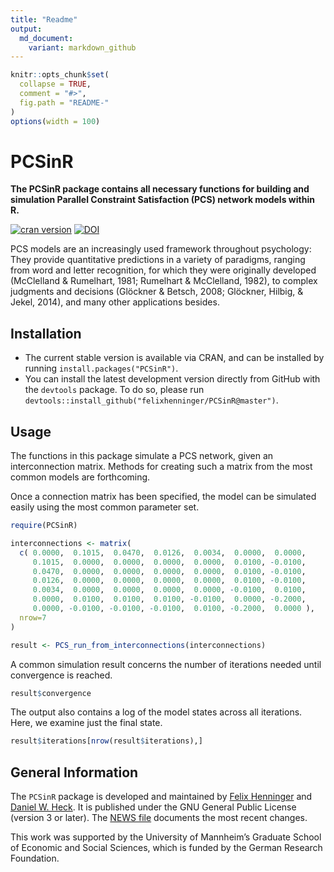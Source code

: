 ```yaml
---
title: "Readme"
output:
  md_document:
    variant: markdown_github
---
```


<!-- README.md is generated from README.Rmd. Please edit that file -->

```r
knitr::opts_chunk$set(
  collapse = TRUE,
  comment = "#>",
  fig.path = "README-"
)
options(width = 100)
```

# PCSinR

**The PCSinR package contains all necessary functions for building and simulation Parallel Constraint Satisfaction (PCS) network models within R.**

[![cran version](http://www.r-pkg.org/badges/version/PCSinR)](https://cran.r-project.org/web/packages/PCSinR)
[![DOI](https://zenodo.org/badge/61937411.svg)](https://zenodo.org/badge/latestdoi/61937411)

PCS models are an increasingly used framework throughout psychology: They provide quantitative predictions in a variety of paradigms, ranging from word and letter recognition, for which they were originally developed (McClelland & Rumelhart, 1981; Rumelhart & McClelland, 1982), to complex judgments and decisions (Glöckner & Betsch, 2008; Glöckner, Hilbig, & Jekel, 2014), and many other applications besides.

## Installation

* The current stable version is available via CRAN, and can be installed by running `install.packages("PCSinR")`.
* You can install the latest development version directly from GitHub with the `devtools` package.
  To do so, please run `devtools::install_github("felixhenninger/PCSinR@master")`.

## Usage

The functions in this package simulate a PCS network, given an interconnection matrix. Methods for creating such a matrix from the most common models are forthcoming.

Once a connection matrix has been specified, the model can be simulated easily using the most common parameter set.

```r
require(PCSinR)

interconnections <- matrix(
  c( 0.0000,  0.1015,  0.0470,  0.0126,  0.0034,  0.0000,  0.0000,
     0.1015,  0.0000,  0.0000,  0.0000,  0.0000,  0.0100, -0.0100,
     0.0470,  0.0000,  0.0000,  0.0000,  0.0000,  0.0100, -0.0100,
     0.0126,  0.0000,  0.0000,  0.0000,  0.0000,  0.0100, -0.0100,
     0.0034,  0.0000,  0.0000,  0.0000,  0.0000, -0.0100,  0.0100,
     0.0000,  0.0100,  0.0100,  0.0100, -0.0100,  0.0000, -0.2000,
     0.0000, -0.0100, -0.0100, -0.0100,  0.0100, -0.2000,  0.0000 ),
  nrow=7
)

result <- PCS_run_from_interconnections(interconnections)
```

A common simulation result concerns the number of iterations needed until convergence is reached.

```r
result$convergence
```

The output also contains a log of the model states across all iterations. Here, we examine just the final state.

```r
result$iterations[nrow(result$iterations),]
```

## General Information

The `PCSinR` package is developed and maintained by [Felix Henninger](http://felixhenninger.com) and [Daniel W. Heck](https://dwheck.de/). It is published under the GNU General Public License (version 3 or later). The [NEWS file](NEWS.md) documents the most recent changes.

This work was supported by the University of Mannheim’s Graduate School of Economic and Social Sciences, which is funded by the German Research Foundation.
